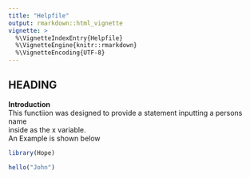 ```yaml
---
title: "Helpfile"
output: rmarkdown::html_vignette
vignette: >
  %\VignetteIndexEntry{Helpfile}
  %\VignetteEngine{knitr::rmarkdown}
  %\VignetteEncoding{UTF-8}
---
```


## HEADING
**Introduction** <br/>
This functiion was designed to provide a statement inputting a persons name <br/> inside as the x variable. <br/>
An Example is shown below



```r
library(Hope)

hello("John")
```
